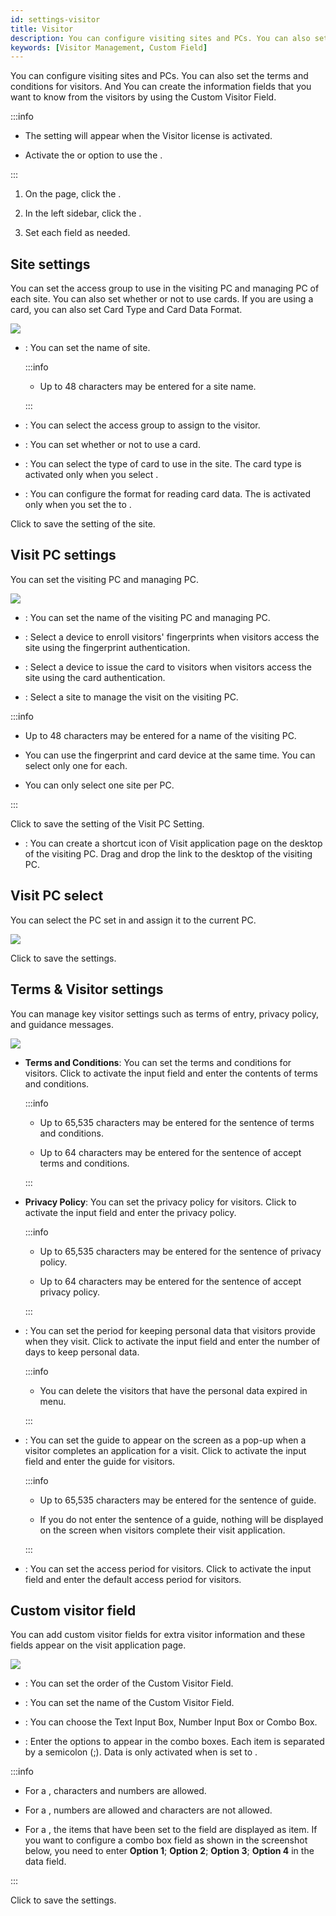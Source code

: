 ```yaml
---
id: settings-visitor
title: Visitor
description: You can configure visiting sites and PCs. You can also set the terms and conditions for visitors. And You can create the information fields that you want to know from the visitors by using the Custom Visitor Field.
keywords: [Visitor Management, Custom Field]
---
```


You can configure visiting sites and PCs. You can also set the terms and conditions for visitors. And You can create the information fields that you want to know from the visitors by using the Custom Visitor Field.

:::info

* The <Cmd sid="common.visitor" product='2' /> setting will appear when the Visitor license is activated. 

* Activate the <Cmd sid="setting.server.automaticUserSync" product='2' /> or <Cmd sid="setting.server.serverMatching.use" product='2' /> option to use the <Cmd sid="common.visitor" product='2' />.

:::

1. On the <Cmd sid='shell.header.launcher' /> page, click the <Cmd sid='shell.header.setting' />.

1. In the left sidebar, click the <Cmd sid="common.visitor" product='2' />.

1. Set each field as needed.

## Site settings

You can set the access group to use in the visiting PC and managing PC of each site. You can also set whether or not to use cards. If you are using a card, you can also set Card Type and Card Data Format.

<Image src='/img/biostarx-settings-visitor-site-settings.png' className='none' />

* <Cmd sid="setting.server.custom_field.configure.th.name" product='2' />: You can set the name of site.

    :::info

    * Up to 48 characters may be entered for a site name.

    :::

* <Cmd sid="visitor.accessGroup" product='2' />: You can select the access group to assign to the visitor.

* <Cmd sid="common.card" product='2' /> <Cmd sid="common.use" product='2' />: You can set whether or not to use a card.

* <Cmd sid="user.cardType" product='2' />: You can select the type of card to use in the site. The card type is activated only when you select <Cmd sid="common.card" product='2' /> <Cmd sid="common.use" product='2' />.

* <Cmd sid="user.cardEnrol.cardFormat" product='2' />: You can configure the format for reading card data. The <Cmd sid="user.cardEnrol.cardFormat" product='2' /> is activated only when you set the <Cmd sid="user.cardType" product='2' /> to <Cmd sid="user.cardEnrol.cardTypeWiegand" product='2' />.

Click <Cmd sid="visitor.setting.button.apply" product='2' /> to save the setting of the site.

## Visit PC settings

You can set the visiting PC and managing PC.

<Image src='/img/biostarx-settings-visitor-visit-pc-settings.png' className='none' />

* <Cmd sid="common.name" product='2' />: You can set the name of the visiting PC and managing PC.

* <Cmd sid="common.fingerPrint" product='2' /> <Cmd sid="setting.server.enrollment_device.device_name" product='2' />: Select a device to enroll visitors' fingerprints when visitors access the site using the fingerprint authentication.

* <Cmd sid="common.card" product='2' /> <Cmd sid="setting.server.enrollment_device.device_name" product='2' />: Select a device to issue the card to visitors when visitors access the site using the card authentication.

* <Cmd sid="visitor.site" product='2' />: Select a site to manage the visit on the visiting PC.

:::info

* Up to 48 characters may be entered for a name of the visiting PC.

* You can use the fingerprint and card device at the same time. You can select only one for each.

* You can only select one site per PC.

:::

Click <Cmd sid="visitor.setting.button.apply" product='2' /> to save the setting of the Visit PC Setting.

* <Cmd sid="visitor.link.visitPCKIOSK" product='2' />: You can create a shortcut icon of Visit application page on the desktop of the visiting PC. Drag and drop the link to the desktop of the visiting PC.

## Visit PC select

You can select the PC set in <Cmd sid="visitor.pc.setting" product='2' /> and assign it to the current PC.

<Image src='/img/biostarx-settings-visitor-visit-pc-select.png' className='none' />

Click <Cmd sid="visitor.setting.button.apply" product='2' /> to save the settings.

## Terms & Visitor settings

You can manage key visitor settings such as terms of entry, privacy policy, and guidance messages.

<Image src='/img/biostarx-settings-visitor-terms-visitor-settings.png' className='none' />

* **Terms and Conditions**: You can set the terms and conditions for visitors. Click <IcEdit /> to activate the input field and enter the contents of terms and conditions.

    :::info

    * Up to 65,535 characters may be entered for the sentence of terms and conditions.

    * Up to 64 characters may be entered for the sentence of accept terms and conditions.

    :::

* **Privacy Policy**: You can set the privacy policy for visitors. Click <IcEdit /> to activate the input field and enter the privacy policy.

    :::info

    * Up to 65,535 characters may be entered for the sentence of privacy policy.

    * Up to 64 characters may be entered for the sentence of accept privacy policy.

    :::

* <Cmd sid="visitor.periodKeepSensitive" product='2' />: You can set the period for keeping personal data that visitors provide when they visit. Click <IcEdit /> to activate the input field and enter the number of days to keep personal data.

    :::info

    * You can delete the visitors that have the personal data expired in <Cmd sid="common.visitor" product='2' /> menu.

    :::

* <Cmd sid="visitor.guideAfterRegister" product='2' />: You can set the guide to appear on the screen as a pop-up when a visitor completes an application for a visit. Click <IcEdit /> to activate the input field and enter the guide for visitors.

    :::info

    * Up to 65,535 characters may be entered for the sentence of guide.

    * If you do not enter the sentence of a guide, nothing will be displayed on the screen when visitors complete their visit application.

    :::

* <Cmd sid="visitor.defaultActivePeriod" product='2' />: You can set the access period for visitors. Click <IcEdit /> to activate the input field and enter the default access period for visitors.

## Custom visitor field

You can add custom visitor fields for extra visitor information and these fields appear on the visit application page.

<Image src='/img/biostarx-settings-visitor-custom-visitor-field.png' className='none' />

* <Cmd sid="setting.server.custom_field.configure.th.order" product='2' />: You can set the order of the Custom Visitor Field.

* <Cmd sid="setting.server.custom_field.configure.th.name" product='2' />: You can set the name of the Custom Visitor Field.

* <Cmd sid="setting.server.custom_field.configure.th.type" product='2' />: You can choose the Text Input Box, Number Input Box or Combo Box.

* <Cmd sid="setting.server.custom_field.configure.th.data" product='2' />: Enter the options to appear in the combo boxes. Each item is separated by a semicolon (;). Data is only activated when <Cmd sid="setting.server.custom_field.configure.th.type" product='2' /> is set to <Cmd sid="setting.server.custom_field.type.combobox" product='2' />.

:::info

* For a <Cmd sid="setting.server.custom_field.type.textbox" product='2' />, characters and numbers are allowed.

* For a <Cmd sid="setting.server.custom_field.type.numericbox" product='2' />, numbers are allowed and characters are not allowed.

* For a <Cmd sid="setting.server.custom_field.type.combobox" product='2' />, the items that have been set to the field are displayed as item. If you want to configure a combo box field as shown in the screenshot below, you need to enter **Option 1**; **Option 2**; **Option 3**; **Option 4** in the data field.

:::

Click <Cmd sid="visitor.setting.button.apply" product='2' /> to save the settings.